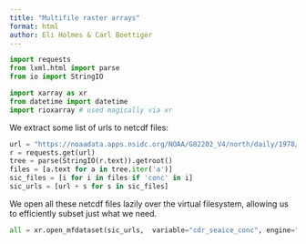 ```yaml
---
title: "Multifile raster arrays"
format: html
author: Eli Holmes & Carl Boettiger
---
```



```python
import requests
from lxml.html import parse
from io import StringIO

import xarray as xr
from datetime import datetime
import rioxarray # used magically via xr
```

We extract some list of urls to netcdf files:

```python
url = "https://noaadata.apps.nsidc.org/NOAA/G02202_V4/north/daily/1978/"
r = requests.get(url) 
tree = parse(StringIO(r.text)).getroot()
files = [a.text for a in tree.iter('a')]
sic_files = [i for i in files if 'conc' in i]
sic_urls = [url + s for s in sic_files]
```

We open all these netcdf files lazily over the virtual filesystem, allowing us to efficiently subset just what we need.

```python
all = xr.open_mfdataset(sic_urls,  variable="cdr_seaice_conc", engine="rasterio", concat_dim="time",  combine="nested")
```


